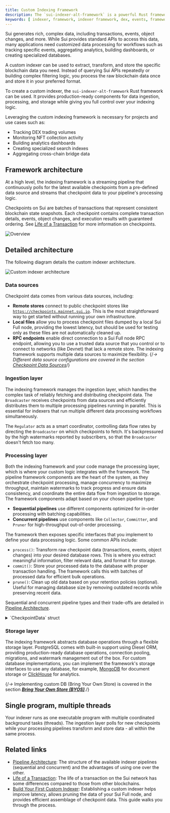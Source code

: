 ```yaml
---
title: Custom Indexing Framework
description: The `sui-indexer-alt-framework` is a powerful Rust framework for building high-performance, custom blockchain indexers on Sui. It provides customizable, production-ready components for data ingestion, processing, and storage.
keywords: [ indexer, framework, indexer framework, dex, events, framework architecture ]
---
```


Sui generates rich, complex data, including transactions, events, object changes, and more. While Sui provides standard APIs to access this data, many applications need customized data processing for workflows such as tracking specific events, aggregating analytics, building dashboards, or creating specialized databases.

A custom indexer can be used to extract, transform, and store the specific blockchain data you need. Instead of querying Sui APIs repeatedly or building complex filtering logic, you process the raw blockchain data once and store it in your preferred format.

To create a custom indexer, the `sui-indexer-alt-framework` Rust framework can be used. It provides production-ready components for data ingestion, processing, and storage while giving you full control over your indexing logic.

Leveraging the custom indexing framework is necessary for projects and use cases such as:

- Tracking DEX trading volumes
- Monitoring NFT collection activity
- Building analytics dashboards
- Creating specialized search indexes
- Aggregating cross-chain bridge data

## Framework architecture

At a high level, the indexing framework is a streaming pipeline that continuously polls for the latest available checkpoints from a pre-defined data source and streams that checkpoint data to your pipeline's processing logic.

Checkpoints on Sui are batches of transactions that represent consistent blockchain state snapshots. Each checkpoint contains complete transaction details, events, object changes, and execution results with guaranteed ordering. See [Life of a Transaction](./sui-architecture/transaction-lifecycle.mdx#checkpoints) for more information on checkpoints.

![Overview](./custom-indexer/images/overview.png)

## Detailed architecture

The following diagram details the custom indexer architecture.

![Custom indexer architecture](./custom-indexer/images/architecture.png)

### Data sources

Checkpoint data comes from various data sources, including:

- **Remote stores** connect to public checkpoint stores like [`https://checkpoints.mainnet.sui.io`](https://checkpoints.mainnet.sui.io/). This is the most straightforward way to get started without running your own infrastructure.
- **Local files** allow you to process checkpoint files dumped by a local Sui Full node, providing the lowest latency, but should be used for testing only as these files are not automatically cleaned up.
- **RPC endpoints** enable direct connection to a Sui Full node RPC endpoint, allowing you to use a trusted data source that you control or to connect to networks (like Devnet) that lack a remote store.
The indexing framework supports multiple data sources to maximize flexibility.
{/*→ Different data source configurations are covered in the section [Checkpoint Data Sources](https://www.notion.so/Checkpoint-Data-Sources-2336d9dcb4e980ffa5c7eabb07958007?pvs=21)*/} 

### Ingestion layer

The indexing framework manages the ingestion layer, which handles the complex task of reliably fetching and distributing checkpoint data. The `Broadcaster` receives checkpoints from data sources and efficiently distributes them to multiple processing pipelines running in parallel. This is essential for indexers that run multiple different data processing workflows simultaneously. 

The `Regulator` acts as a smart coordinator, controlling data flow rates by directing the `Broadcaster` on which checkpoints to fetch. It's backpressured by the high watermarks reported by subscribers, so that the `Broadcaster` doesn't fetch too many.

### Processing layer

Both the indexing framework and your code manage the processing layer, which is where your custom logic integrates with the framework. The pipeline framework components are the heart of the system, as they orchestrate checkpoint processing, manage concurrency to maximize throughput, maintain watermarks to track progress and ensure data consistency, and coordinate the entire data flow from ingestion to storage. The framework components adapt based on your chosen pipeline type: 

- **Sequential pipelines** use different components optimized for in-order processing with batching capabilities.
- **Concurrent pipelines** use components like `Collector`, `Committer`, and `Pruner` for high-throughput out-of-order processing.

The framework then exposes specific interfaces that you implement to define your data processing logic. Some common APIs include:

- `process()`: Transform raw checkpoint data (transactions, events, object changes) into your desired database rows. This is where you extract meaningful information, filter relevant data, and format it for storage.
- `commit()`: Store your processed data to the database with proper transaction handling. The framework calls this with batches of processed data for efficient bulk operations.
- `prune()`: Clean up old data based on your retention policies (optional). Useful for managing database size by removing outdated records while preserving recent data.

Sequential and concurrent pipeline types and their trade-offs are detailed in [Pipeline Architecture](./custom-indexer/pipeline-architecture.mdx).

<details>
<summary>
`CheckpointData` struct
</summary>
{@inject: crates/sui-types/src/full_checkpoint_content.rs#struct=CheckpointData}
</details>

### Storage layer

The indexing framework abstracts database operations through a flexible storage layer. PostgreSQL comes with built-in support using Diesel ORM, providing production-ready database operations, connection pooling, migrations, and watermark management out of the box. For custom database implementations, you can implement the framework's storage interfaces to use any database, for example, [MongoDB](https://www.mongodb.com/) for document storage or [ClickHouse](https://clickhouse.com/) for analytics.

{/*→* Implementing custom DB (Bring Your Own Store) is covered in the section *[**Bring Your Own Store (BYOS)**](https://www.notion.so/Bring-Your-Own-Store-BYOS-2336d9dcb4e980db9a06c88248125910?pvs=21).*/}

## Single program, multiple threads

Your indexer runs as one executable program with multiple coordinated background tasks (threads). The ingestion layer polls for new checkpoints while your processing pipelines transform and store data - all within the same process.

## Related links

- [Pipeline Architecture](./custom-indexer/pipeline-architecture.mdx): The structure of the available indexer pipelines (sequential and concurrent) and the advantages of using one over the other.
- [Life of a Transaction](./sui-architecture/transaction-lifecycle.mdx): The life of a transaction on the Sui network has some differences compared to those from other blockchains.
- [Build Your First Custom Indexer](../guides/developer/advanced/custom-indexer.mdx): Establishing a custom indexer helps improve latency, allows pruning the data of your Sui Full node, and provides efficient assemblage of checkpoint data. This guide walks you through the process.